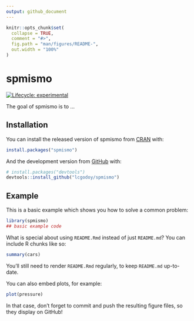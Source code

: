 ```yaml
---
output: github_document
---
```


<!-- README.md is generated from README.Rmd. Please edit that file -->

```r
knitr::opts_chunk$set(
  collapse = TRUE,
  comment = "#>",
  fig.path = "man/figures/README-",
  out.width = "100%"
)
```

# spmismo

<!-- badges: start -->
[![Lifecycle: experimental](https://img.shields.io/badge/lifecycle-experimental-orange.svg)](https://www.tidyverse.org/lifecycle/#experimental)
<!-- badges: end -->

The goal of spmismo is to ...

## Installation

You can install the released version of spmismo from [CRAN](https://CRAN.R-project.org) with:

``` r
install.packages("spmismo")
```

And the development version from [GitHub](https://github.com/) with:

``` r
# install.packages("devtools")
devtools::install_github("lcgodoy/spmismo")
```
## Example

This is a basic example which shows you how to solve a common problem:

```r
library(spmismo)
## basic example code
```

What is special about using `README.Rmd` instead of just `README.md`? You can include R chunks like so:

```r
summary(cars)
```

You'll still need to render `README.Rmd` regularly, to keep `README.md` up-to-date.

You can also embed plots, for example:

```r
plot(pressure)
```

In that case, don't forget to commit and push the resulting figure files, so they display on GitHub!
